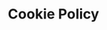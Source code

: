 ---
title: "Cookie Policy"
description: "Learn about how we use cookies and similar technologies on our website."
blocks:
  - name: "COOKIE"
    title: "Cookie Policy"
--- 